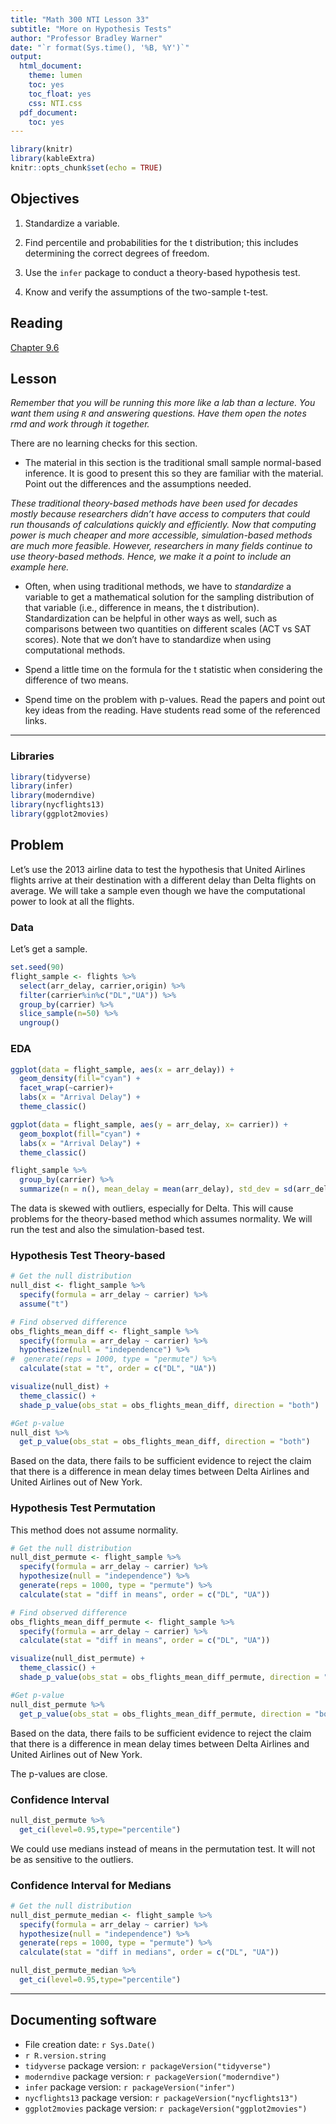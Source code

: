 ```yaml
---
title: "Math 300 NTI Lesson 33"
subtitle: "More on Hypothesis Tests"
author: "Professor Bradley Warner"
date: "`r format(Sys.time(), '%B, %Y')`"
output:
  html_document:
    theme: lumen
    toc: yes
    toc_float: yes
    css: NTI.css
  pdf_document:
    toc: yes
---
```


```r
library(knitr)
library(kableExtra)
knitr::opts_chunk$set(echo = TRUE)
```

## Objectives

1. Standardize a variable.

2. Find percentile and probabilities for the t distribution; this includes determining the correct degrees of freedom.

3. Use the `infer` package to conduct a theory-based hypothesis test.

4. Know and verify the assumptions of the two-sample t-test.

## Reading

[Chapter 9.6](https://moderndive.com/9-hypothesis-testing.html#nhst-conclusion)

## Lesson

*Remember that you will be running this more like a lab than a lecture. You want them using `R` and answering questions. Have them open the notes rmd and work through it together.*

There are no learning checks for this section.

-   The material in this section is the traditional small sample normal-based inference. It is good to present this so they are familiar with the material. Point out the differences and the assumptions needed.

*These traditional theory-based methods have been used for decades mostly because researchers didn't have access to computers that could run thousands of calculations quickly and efficiently. Now that computing power is much cheaper and more accessible, simulation-based methods are much more feasible. However, researchers in many fields continue to use theory-based methods. Hence, we make it a point to include an example here.*

-   Often, when using traditional methods, we have to *standardize* a variable to get a mathematical solution for the sampling distribution of that variable (i.e., difference in means, the t distribution). Standardization can be helpful in other ways as well, such as comparisons between two quantities on different scales (ACT vs SAT scores). Note that we don't have to standardize when using computational methods. 

-   Spend a little time on the formula for the t statistic when considering the difference of two means. 

-   Spend time on the problem with p-values. Read the papers and point out key ideas from the reading. Have students read some of the referenced links.

------------------------------------------------------------------------

### Libraries

```r
library(tidyverse)
library(infer)
library(moderndive)
library(nycflights13)
library(ggplot2movies)
```

## Problem

Let's use the 2013 airline data to test the hypothesis that United Airlines flights arrive at their destination with a different delay than Delta flights on average. We will take a sample even though we have the computational power to look at all the flights.

### Data

Let's get a sample.

```r
set.seed(90)
flight_sample <- flights %>%
  select(arr_delay, carrier,origin) %>%
  filter(carrier%in%c("DL","UA")) %>%
  group_by(carrier) %>%
  slice_sample(n=50) %>%
  ungroup()
```

### EDA

```r
ggplot(data = flight_sample, aes(x = arr_delay)) +
  geom_density(fill="cyan") +
  facet_wrap(~carrier)+
  labs(x = "Arrival Delay") +
  theme_classic()
```

```r
ggplot(data = flight_sample, aes(y = arr_delay, x= carrier)) +
  geom_boxplot(fill="cyan") +
  labs(x = "Arrival Delay") +
  theme_classic()
```

```r
flight_sample %>% 
  group_by(carrier) %>% 
  summarize(n = n(), mean_delay = mean(arr_delay), std_dev = sd(arr_delay))
```

The data is skewed with outliers, especially for Delta. This will cause problems for the theory-based method which assumes normality. We will run the test and also the simulation-based test.

### Hypothesis Test Theory-based

```r
# Get the null distribution
null_dist <- flight_sample %>%
  specify(formula = arr_delay ~ carrier) %>%
  assume("t")
```

```r
# Find observed difference
obs_flights_mean_diff <- flight_sample %>% 
  specify(formula = arr_delay ~ carrier) %>% 
  hypothesize(null = "independence") %>% 
#  generate(reps = 1000, type = "permute") %>% 
  calculate(stat = "t", order = c("DL", "UA"))
```

```r
visualize(null_dist) +
  theme_classic() +
  shade_p_value(obs_stat = obs_flights_mean_diff, direction = "both")
```

```r
#Get p-value
null_dist %>% 
  get_p_value(obs_stat = obs_flights_mean_diff, direction = "both")
```

Based on the data, there fails to be sufficient evidence to reject the claim that there is a difference in mean delay times between Delta Airlines and United Airlines out of New York.

### Hypothesis Test Permutation

This method does not assume normality.

```r
# Get the null distribution
null_dist_permute <- flight_sample %>% 
  specify(formula = arr_delay ~ carrier) %>% 
  hypothesize(null = "independence") %>% 
  generate(reps = 1000, type = "permute") %>% 
  calculate(stat = "diff in means", order = c("DL", "UA"))
```

```r
# Find observed difference
obs_flights_mean_diff_permute <- flight_sample %>% 
  specify(formula = arr_delay ~ carrier) %>% 
  calculate(stat = "diff in means", order = c("DL", "UA"))
```


```r
visualize(null_dist_permute) +
  theme_classic() +
  shade_p_value(obs_stat = obs_flights_mean_diff_permute, direction = "both")
```

```r
#Get p-value
null_dist_permute %>% 
  get_p_value(obs_stat = obs_flights_mean_diff_permute, direction = "both")
```

Based on the data, there fails to be sufficient evidence to reject the claim that there is a difference in mean delay times between Delta Airlines and United Airlines out of New York.

The p-values are close.

### Confidence Interval

```r
null_dist_permute %>% 
  get_ci(level=0.95,type="percentile")
```

We could use medians instead of means in the permutation test. It will not be as sensitive to the outliers.

### Confidence Interval for Medians

```r
# Get the null distribution
null_dist_permute_median <- flight_sample %>% 
  specify(formula = arr_delay ~ carrier) %>% 
  hypothesize(null = "independence") %>% 
  generate(reps = 1000, type = "permute") %>% 
  calculate(stat = "diff in medians", order = c("DL", "UA"))
```

```r
null_dist_permute_median %>% 
  get_ci(level=0.95,type="percentile")
```

------------------------------------------------------------------------

## Documenting software

-   File creation date: `r Sys.Date()`
-   `r R.version.string`
-   `tidyverse` package version: `r packageVersion("tidyverse")`
-   `moderndive` package version: `r packageVersion("moderndive")`
-   `infer` package version: `r packageVersion("infer")`
-   `nycflights13` package version: `r packageVersion("nycflights13")`
-   `ggplot2movies` package version: `r packageVersion("ggplot2movies")`

